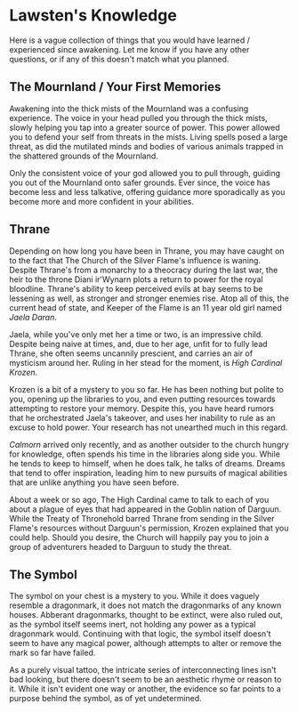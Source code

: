 
<TextPage>

# Lawsten's Knowledge

Here is a vague collection of things that you would have learned / experienced since awakening.
Let me know if you have any other questions, or if any of this doesn't match what you planned.

## The Mournland / Your First Memories

Awakening into the thick mists of the Mournland was a confusing experience.
The voice in your head pulled you through the thick mists, slowly helping you tap into a greater source of power.
This power allowed you to defend your self from threats in the mists.
Living spells posed a large threat, as did the mutilated minds and bodies of various animals trapped in the shattered grounds of the Mournland.

Only the consistent voice of your god allowed you to pull through, guiding you out of the Mournland onto safer grounds.
Ever since, the voice has become less and less talkative, offering guidance more sporadically as you become more and more confident in your abilities.

## Thrane

Depending on how long you have been in Thrane, you may have caught on to the fact that The Church of the Silver Flame's influence is waning.
Despite Thrane's from a monarchy to a theocracy during the last war, the heir to the throne Diani ir'Wynarn plots a return to power for the royal bloodline.
Thrane's ability to keep perceived evils at bay seems to be lessening as well, as stronger and stronger enemies rise.
Atop all of this, the current head of state, and Keeper of the Flame is an 11 year old girl named _Jaela Daran_.

Jaela, while you've only met her a time or two, is an impressive child.
Despite being naive at times, and, due to her age, unfit for to fully lead Thrane, she often seems uncannily prescient, and carries an air of mysticism around her.
Ruling in her stead for the moment, is _High Cardinal Krozen_.

Krozen is a bit of a mystery to you so far.
He has been nothing but polite to you, opening up the libraries to you, and even putting resources towards attempting to restore your memory.
Despite this, you have heard rumors that he orchestrated Jaela's takeover, and uses her inability to rule as an excuse to hold power.
Your research has not unearthed much in this regard.

_Calmorn_ arrived only recently, and as another outsider to the church hungry for knowledge, often spends his time in the libraries along side you.
While he tends to keep to himself, when he does talk, he talks of dreams.
Dreams that tend to offer inspiration, leading him to new pursuits of magical abilities that are unlike anything you have seen before.

About a week or so ago, The High Cardinal came to talk to each of you about a plague of eyes that had appeared in the Goblin nation of Darguun.
While the Treaty of Thronehold barred Thrane from sending in the Silver Flame's resources without Darguun's permission, Krozen explained that you could help.
Should you desire, the Church will happily pay you to join a group of adventurers headed to Darguun to study the threat.

## The Symbol

The symbol on your chest is a mystery to you.
While it does vaguely resemble a dragonmark, it does not match the dragonmarks of any known houses.
Abberant dragonmarks, thought to be extinct, were also ruled out, as the symbol itself seems inert, not holding any power as a typical dragonmark would.
Continuing with that logic, the symbol itself doesn't seem to have any magical power, although attempts to alter or remove the mark so far have failed.

As a purely visual tattoo, the intricate series of interconnecting lines isn't bad looking, but there doesn't seem to be an aesthetic rhyme or reason to it.
While it isn't evident one way or another, the evidence so far points to a purpose behind the symbol, as of yet undetermined.

</TextPage>
